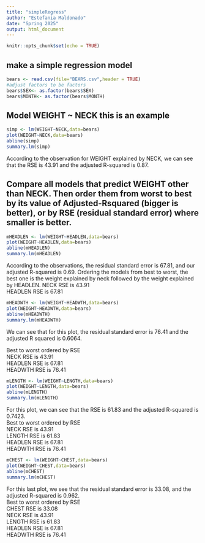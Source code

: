 ```yaml
---
title: "simpleRegress"
author: "Estefania Maldonado"
date: "Spring 2025"
output: html_document
---
```


```r
knitr::opts_chunk$set(echo = TRUE)
```

## make a simple regression model

```r
bears <- read.csv(file="BEARS.csv",header = TRUE)
#adjust factors to be factors
bears$SEX<- as.factor(bears$SEX)
bears$MONTH<- as.factor(bears$MONTH)
```

## Model WEIGHT ~ NECK  this is an example  

```r
simp <- lm(WEIGHT~NECK,data=bears)
plot(WEIGHT~NECK,data=bears)
abline(simp)
summary.lm(simp)
```


According to the observation for WEIGHT explained by NECK, we can see that the RSE is 43.91 and the adjusted R-squared is 0.87.  


## Compare all models that predict WEIGHT other than NECK. Then order them from worst to best by its value of Adjusted-Rsquared (bigger is better), or by RSE (residual standard error) where smaller is better. 
```r
mHEADLEN <- lm(WEIGHT~HEADLEN,data=bears)
plot(WEIGHT~HEADLEN,data=bears)
abline(mHEADLEN)
summary.lm(mHEADLEN)
```

According to the observations, the residual standard error is 67.81, and our adjusted R-squared is 0.69. Ordering the models from best to worst, the best one is the weight explained by neck followed by the weight explained by HEADLEN. 
NECK RSE is 43.91  
HEADLEN RSE is 67.81 

```r
mHEADWTH <- lm(WEIGHT~HEADWTH,data=bears)
plot(WEIGHT~HEADWTH,data=bears)
abline(mHEADWTH)
summary.lm(mHEADWTH)
```

We can see that for this plot, the residual standard error is 76.41 and the adjusted R squared is 0.6064. 

Best to worst ordered by RSE    
NECK RSE is 43.91     
HEADLEN RSE is 67.81       
HEADWTH RSE is 76.41   

```r
mLENGTH <- lm(WEIGHT~LENGTH,data=bears)
plot(WEIGHT~LENGTH,data=bears)
abline(mLENGTH)
summary.lm(mLENGTH)
```

For this plot, we can see that the RSE is 61.83 and the adjusted R-squared is 0.7423.  
Best to worst ordered by RSE      
NECK RSE is 43.91      
LENGTH RSE is 61.83     
HEADLEN RSE is 67.81         
HEADWTH RSE is 76.41 

```r
mCHEST <- lm(WEIGHT~CHEST,data=bears)
plot(WEIGHT~CHEST,data=bears)
abline(mCHEST)
summary.lm(mCHEST)
```

For this last plot, we see that the residual standard error is 33.08, and the adjusted R-squared is 0.962.   
Best to worst ordered by RSE     
CHEST RSE is 33.08    
NECK RSE is 43.91      
LENGTH RSE is 61.83     
HEADLEN RSE is 67.81         
HEADWTH RSE is 76.41  